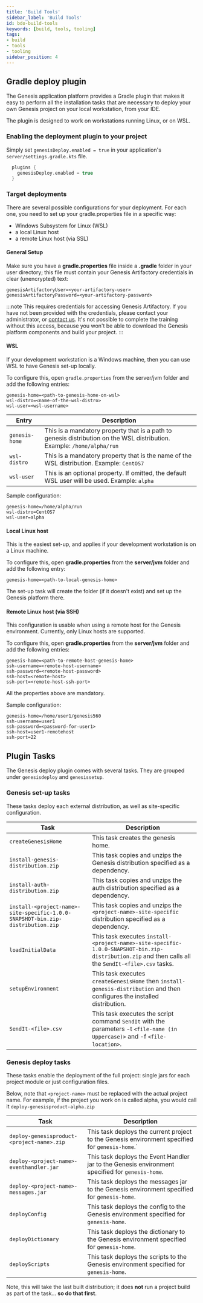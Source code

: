 ```yaml
---
title: 'Build Tools'
sidebar_label: 'Build Tools'
id: bdo-build-tools
keywords: [build, tools, tooling]
tags:
- build
- tools
- tooling
sidebar_position: 4
---
```


## Gradle deploy plugin

The Genesis application platform provides a Gradle plugin that makes it easy to perform all the installation tasks that are necessary to deploy your own Genesis project on your local workstation, from your IDE.

The plugin is designed to work on workstations running Linux, or on WSL.

### Enabling the deployment plugin to your project

Simply set `genesisDeploy.enabled = true` in your application's `server/settings.gradle.kts` file.

```kotlin
  plugins {
    genesisDeploy.enabled = true
  }
```

### Target deployments
There are several possible configurations for your deployment. For each one, you need to set up your gradle.properties file in a specific way:

- Windows Subsystem for Linux (WSL)
- a local Linux host
- a remote Linux host (via SSL)

#### General Setup

Make sure you have a **gradle.properties** file inside a **.gradle** folder in your user directory; this file must contain your Genesis Artifactory credentials in clear (unencrypted) text:

```shell
genesisArtifactoryUser=<your-artifactory-user>
genesisArtifactoryPassword=<your-artifactory-password>
```

:::note
This requires credentials for accessing Genesis Artifactory. If you have not been provided with the credentials, please contact your administrator, or [contact us](mailto:support@genesis.global?subject=Quick%20Start%20-%20Artifactory%20Login). It's not possible to complete the training without this access, because you won't be able to download the Genesis platform components and build your project.
:::

#### WSL

If your development workstation is a Windows machine, then you
can use WSL to have Genesis set-up
locally.

To configure this, open `gradle.properties` from the server/jvm folder and add the following entries:

```properties
genesis-home=<path-to-genesis-home-on-wsl>
wsl-distro=<name-of-the-wsl-distro>
wsl-user=<wsl-username>
```

| Entry          | Description                                                                                                             | 
|----------------|-------------------------------------------------------------------------------------------------------------------------|
| `genesis-home` | This is a mandatory property that is a path to genesis distribution on the WSL distribution. Example: `/home/alpha/run` |
| `wsl-distro`   | This is a mandatory property that is the name of the WSL distribution. Example: `CentOS7`                               |
| `wsl-user`     | This is an optional property. If omitted, the default WSL user will be used. Example: `alpha`                           |

Sample configuration:

```properties
genesis-home=/home/alpha/run
wsl-distro=CentOS7
wsl-user=alpha
```

#### Local Linux host

This is the easiest set-up, and applies if your development workstation is on a Linux machine.

To configure this, open **gradle.properties** from the **server/jvm** folder and add the following entry:

```properties
genesis-home=<path-to-local-genesis-home>
```

The set-up task will create the folder (if it doesn't exist) and set up the Genesis platform there.

#### Remote Linux host (via SSH)

This configuration is usable when using a remote host for the Genesis environment. Currently, only Linux hosts are
supported.

To configure this, open **gradle.properties** from the **server/jvm** folder and add the following entries:

```properties
genesis-home=<path-to-remote-host-genesis-home>
ssh-username=<remote-host-username>
ssh-password=<remote-host-password>
ssh-host=<remote-host>
ssh-port=<remote-host-ssh-port>
```

All the properties above are mandatory.

Sample configuration:

```properties
genesis-home=/home/user1/genesis560
ssh-username=user1
ssh-password=<password-for-user1>
ssh-host=user1-remotehost
ssh-port=22
```

## Plugin Tasks

The Genesis deploy plugin comes with several tasks. They are grouped under `genesisdeploy` and `genesissetup`.

### Genesis set-up tasks

These tasks deploy each external distribution, as well as site-specific configuration.

| Task                                                                           | Description                                                                                                                                         | 
|--------------------------------------------------------------------------------|-----------------------------------------------------------------------------------------------------------------------------------------------------|
| `createGenesisHome`                                                            | This task creates the genesis home.                                                                                                                 |
| `install-genesis-distribution.zip`                                             | This task copies and unzips the Genesis distribution specified as a dependency.                                                                     |
| `install-auth-distribution.zip`                                                | This task copies and unzips the auth distribution specified as a dependency.                                                                        |
| `install-<project-name>-site-specific-1.0.0-SNAPSHOT-bin.zip-distribution.zip` | This task copies and unzips the `<project-name>-site-specific` distribution specified as a dependency.                                             |
| `loadInitialData`                                                              | This task executes `install-<project-name>-site-specific-1.0.0-SNAPSHOT-bin.zip-distribution.zip` and then calls all the `SendIt-<file>.csv` tasks. |
| `setupEnvironment`                                                             | This task executes `createGenesisHome` then `install-genesis-distribution` and then configures the installed distribution.                          |
| `SendIt-<file>.csv`                                                            | This task executes the script command `SendIt` with the parameters -t `<file-name (in Uppercase)>` and -f `<file-location>`.                        |

### Genesis deploy tasks

These tasks enable the deployment of the full project: single jars for each project module or just configuration files.

Below, note that `<project-name>` must be replaced with the actual project name. For example, if the project you work on is called alpha, you would call it `deploy-genesisproduct-alpha.zip`

| Task                                       | Description                                                                                      | 
|--------------------------------------------|--------------------------------------------------------------------------------------------------|
| `deploy-genesisproduct-<project-name>.zip` | This task deploys the current project to the Genesis environment specified for `genesis-home`.`  |
| `deploy-<project-name>-eventhandler.jar`   | This task deploys the Event Handler jar to the Genesis environment specified for `genesis-home`. |
| `deploy-<project-name>-messages.jar`       | This task deploys the messages jar to the Genesis environment specified for `genesis-home`.      |
| `deployConfig`                             | This task deploys the config to the Genesis environment specified for `genesis-home`.            |
| `deployDictionary`                         | This task deploys the dictionary to the Genesis environment specified for `genesis-home`.        |
| `deployScripts`                            | This task deploys the scripts to the Genesis environment specified for `genesis-home`.           |

Note, this will take the last built distribution; it does **not** run a project build as part of the task... **so do that
first**.
